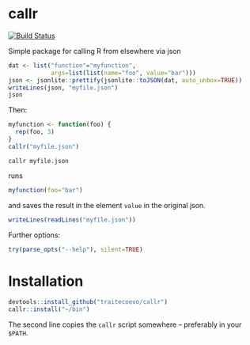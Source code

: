 # callr

[![Build Status](https://travis-ci.org/traitecoevo/callr.png?branch=master)](https://travis-ci.org/traitecoevo/callr)

Simple package for calling R from elsewhere via json

```r
dat <- list("function"="myfunction",
            args=list(list(name="foo", value="bar")))
json <- jsonlite::prettify(jsonlite::toJSON(dat, auto_unbox=TRUE))
writeLines(json, "myfile.json")
json
```

Then:

```r
myfunction <- function(foo) {
  rep(foo, 3)
}
callr("myfile.json")
```

```
callr myfile.json
```

runs

```r
myfunction(foo="bar")
```

and saves the result in the element `value` in the original json.

```r
writeLines(readLines("myfile.json"))
```

Further options:

```r
try(parse_opts("--help"), silent=TRUE)
```

# Installation

```r
devtools::install_github("traitecoevo/callr")
callr::install("~/bin")
```

The second line copies the `callr` script somewhere -- preferably in your `$PATH`.
